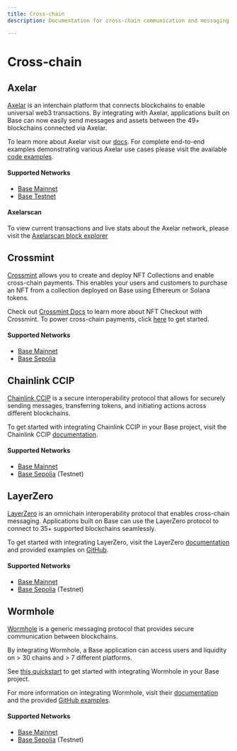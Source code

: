 ```yaml
---
title: Cross-chain
description: Documentation for cross-chain communication and messaging on the Base network. This page covers integrating tools like LayerZero with Base for web3 transactions, cross-chain messaging, and secure blockchain communication.

---
```


# Cross-chain



## Axelar

[Axelar](https://axelar.network/) is an interchain platform that connects blockchains to enable universal web3 transactions. By integrating with Axelar, applications built on Base can now easily send messages and assets between the 49+ blockchains connected via Axelar.

To learn more about Axelar visit our [docs](https://docs.axelar.dev/). For complete end-to-end examples demonstrating various Axelar use cases please visit the available [code examples](https://github.com/axelarnetwork/axelar-examples).

#### Supported Networks

- [Base Mainnet](https://docs.axelar.dev/resources/mainnet)
- [Base Testnet](https://docs.axelar.dev/resources/testnet)

#### Axelarscan

To view current transactions and live stats about the Axelar network, please visit the [Axelarscan block explorer](https://axelarscan.io/)



## Crossmint

[Crossmint](https://crossmint.com/?utm_source=backlinks&utm_medium=docs&utm_campaign=base) allows you to create and deploy NFT Collections and enable cross-chain payments. This enables your users and customers to purchase an NFT from a collection deployed on Base using Ethereum or Solana tokens.

Check out [Crossmint Docs](https://docs.crossmint.com/nft-checkout/introduction/?utm_source=backlinks&utm_medium=docs&utm_campaign=base) to learn more about NFT Checkout with Crossmint. To power cross-chain payments, click [here](https://docs.crossmint.com/nft-checkout/pay-button/select-payment-options/?utm_medium=docs&utm_source=backlinks&utm_campaign=base) to get started.

#### Supported Networks

- [Base Mainnet](https://www.crossmint.com/products/nft-checkout/?utm_source=backlinks&utm_medium=docs&utm_campaign=base)
- [Base Sepolia](https://www.crossmint.com/products/nft-checkout/?utm_source=backlinks&utm_medium=docs&utm_campaign=base)



## Chainlink CCIP

[Chainlink CCIP](https://chain.link/cross-chain) is a secure interoperability protocol that allows for securely sending messages, transferring tokens, and initiating actions across different blockchains.

To get started with integrating Chainlink CCIP in your Base project, visit the Chainlink CCIP [documentation](https://docs.chain.link/ccip).

#### Supported Networks

- [Base Mainnet](https://docs.chain.link/ccip/supported-networks/v1_0_0/mainnet#base-mainnet)
- [Base Sepolia](https://docs.chain.link/ccip/supported-networks/v1_2_0/testnet) (Testnet)



## LayerZero

[LayerZero](https://layerzero.network/) is an omnichain interoperability protocol that enables cross-chain messaging. Applications built on Base can use the LayerZero protocol to connect to 35+ supported blockchains seamlessly.

To get started with integrating LayerZero, visit the LayerZero [documentation](https://docs.layerzero.network/v1/developers/evm/evm-guides/send-messages) and provided examples on [GitHub](https://github.com/LayerZero-Labs/solidity-examples).

#### Supported Networks

- [Base Mainnet](https://docs.layerzero.network/v2/developers/evm/technical-reference/deployed-contracts#base)
- [Base Sepolia](https://docs.layerzero.network/v2/developers/evm/technical-reference/deployed-contracts#base-sepolia) (Testnet)



## Wormhole

[Wormhole](https://wormhole.com/) is a generic messaging protocol that provides secure communication between blockchains.

By integrating Wormhole, a Base application can access users and liquidity on > 30 chains and > 7 different platforms.

See [this quickstart](https://docs.wormhole.com/wormhole/quick-start/tutorials/hello-wormhole) to get started with integrating Wormhole in your Base project.

For more information on integrating Wormhole, visit their [documentation](https://docs.wormhole.com/wormhole/) and the provided [GitHub examples](https://github.com/wormhole-foundation/wormhole-examples).

#### Supported Networks

- [Base Mainnet](https://docs.wormhole.com/wormhole/blockchain-environments/evm#base)
- [Base Sepolia](https://docs.wormhole.com/wormhole/blockchain-environments/evm#base) (Testnet)


